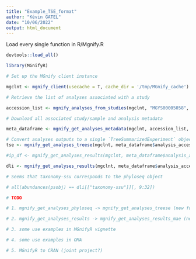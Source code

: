 ```yaml
---
title: "Example_TSE_format"
author: "Kévin GATEL"
date: "10/06/2022"
output: html_document
---
```


Load every single function in R/Mgnify.R

```r
devtools::load_all()
```

```r
library(MGnifyR)

# Set up the MGnify client instance

mgclnt <- mgnify_client(usecache = T, cache_dir = '/tmp/MGnify_cache')

# Retrieve the list of analyses associated with a study

accession_list <- mgnify_analyses_from_studies(mgclnt, "MGYS00005058", usecache = T)

# Download all associated study/sample and analysis metadata

meta_dataframe <- mgnify_get_analyses_metadata(mgclnt, accession_list, usecache = T )

# Convert analyses outputs to a single `TreeSummarizedExperiment` object
tse <- mgnify_get_analyses_treese(mgclnt, meta_dataframe$analysis_accession, usecache = T)

#ip_df <- mgnify_get_analyses_results(mgclnt, meta_dataframe$analysis_accession, retrievelist = c("interpro-identifiers"), usecache = T)

dli <- mgnify_get_analyses_results(mgclnt, meta_dataframe$analysis_accession, retrievelist = "all", usecache = T)

# Seems that taxonomy-ssu corresponds to the phyloseq object

# all(abundances(psobj) == dli[["taxonomy-ssu"]][, 9:32])

# TODO

# 1. mgnify_get_analyses_phyloseq -> mgnify_get_analyses_treese (new function)

# 2. mgnify_get_analyses_results -> mgnify_get_analyses_results_mae (new function; to download & arrange selected tables in a MultiAssayExperiment)

# 3. some use examples in MGnifyR vignette

# 4. some use examples in OMA

# 5. MGnifyR to CRAN (joint project?)

```
